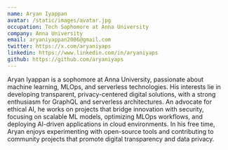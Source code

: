 ```yaml
---
name: Aryan Iyappan
avatar: /static/images/avatar.jpg
occupation: Tech Sophomore at Anna University
company: Anna University
email: aryaniyappan2006@gmail.com
twitter: https://x.com/aryaniyaps
linkedin: https://www.linkedin.com/in/aryaniyaps
github: https://github.com/aryaniyaps
---
```


Aryan Iyappan is a sophomore at Anna University, passionate about machine learning, MLOps, and serverless technologies. 
His interests lie in developing transparent, privacy-centered digital solutions, with a strong enthusiasm for GraphQL 
and serverless architectures. An advocate for ethical AI, he works on projects that bridge innovation with security, focusing 
on scalable ML models, optimizing MLOps workflows, and deploying AI-driven applications in cloud environments. In his free 
time, Aryan enjoys experimenting with open-source tools and contributing to community projects that promote digital 
transparency and data privacy.
